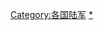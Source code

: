 {{catmore}}
{{Commonscat|United States Army}}
{{CategoryTOC}}
[[Category:各国陆军|Category:各国陆军]]
[[Category:美军|*]]